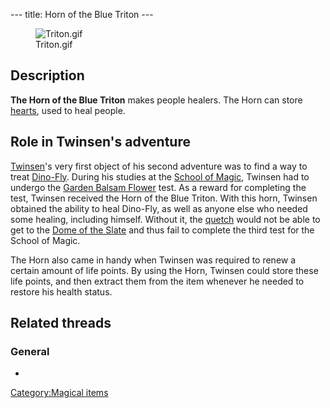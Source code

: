 ---
title: Horn of the Blue Triton
---

[[Image:Triton.gif|right]]

{{Quote|
Quote=It lets you draw in hearts (Life points) and store them. You can then use them to treat yourself or someone else.|
Character=Official description}}

==Description==
'''The Horn of the Blue Triton''' makes people healers. The Horn can store [[hearts]], used to heal people.

==Role in Twinsen's adventure==
[[Twinsen]]'s very first object of his second adventure was to find a way to treat [[Dino-Fly]]. During his studies at the [[School of Magic]], Twinsen had to undergo the [[Garden Balsam Flower]] test. As a reward for completing the test, Twinsen received the Horn of the Blue Triton. With this horn, Twinsen obtained the ability to heal Dino-Fly, as well as anyone else who needed some healing, including himself. Without it, the [[quetch]] would not be able to get to the [[Dome of the Slate]] and thus fail to complete the third test for the School of Magic.

The Horn also came in handy when Twinsen was required to renew a certain amount of life points. By using the Horn, Twinsen could store these life points, and then extract them from the item whenever he needed to restore his health status.

==Related threads==
===General===
* {{thread|id=6289|title=Favourite Horn}}

[[Category:Magical items]]